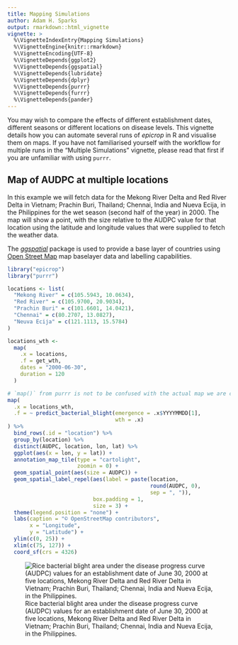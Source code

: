 ```yaml
---
title: Mapping Simulations
author: Adam H. Sparks
output: rmarkdown::html_vignette
vignette: >
  %\VignetteIndexEntry{Mapping Simulations}
  %\VignetteEngine{knitr::rmarkdown}
  %\VignetteEncoding{UTF-8}
  %\VignetteDepends{ggplot2}
  %\VignetteDepends{ggspatial}
  %\VignetteDepends{lubridate}
  %\VignetteDepends{dplyr}
  %\VignetteDepends{purrr}
  %\VignetteDepends{furrr}
  %\VignetteDepends{pander}
---
```


<!-- STOP! Do not edit this file. This file is generated from multiples.Rmd.orig -->



You may wish to compare the effects of different establishment dates, different seasons or different locations on disease levels.
This vignette details how you can automate several runs of _epicrop_ in R and visualise them on maps.
If you have not familiarised yourself with the workflow for multiple runs in the "Multiple Simulations" vignette, please read that first if you are unfamiliar with using `purrr`.

## Map of AUDPC at multiple locations

In this example we will fetch data for the Mekong River Delta and Red River Delta in Vietnam; Prachin Buri, Thailand; Chennai, India and Nueva Ecija, in the Philippines for the wet season (second half of the year) in 2000.
The map will show a point, with the size relative to the AUDPC value for that location using the latitude and longitude values that were supplied to fetch the weather data.

The [_ggspatial_](https://paleolimbot.github.io/ggspatial/) package is used to provide a base layer of countries using [Open Street Map](https://www.openstreetmap.org/) map baselayer data and labelling capabilities.


```r
library("epicrop")
library("purrr")

locations <- list(
  "Mekong River" = c(105.5943, 10.0634),
  "Red River" = c(105.9700, 20.9034),
  "Prachin Buri" = c(101.6601, 14.0421),
  "Chennai" = c(80.2707, 13.0827),
  "Neuva Ecija" = c(121.1113, 15.5784)
)

locations_wth <-
  map(
    .x = locations,
    .f = get_wth,
    dates = "2000-06-30",
    duration = 120
  )

# `map()` from purrr is not to be confused with the actual map we are creating
map(
  .x = locations_wth,
  .f = ~ predict_bacterial_blight(emergence = .x$YYYYMMDD[1],
                                  wth = .x)
) %>%
  bind_rows(.id = "location") %>%
  group_by(location) %>%
  distinct(AUDPC, location, lon, lat) %>%
  ggplot(aes(x = lon, y = lat)) +
  annotation_map_tile(type = "cartolight",
                      zoomin = 0) +
  geom_spatial_point(aes(size = AUDPC)) +
  geom_spatial_label_repel(aes(label = paste(location,
                                             round(AUDPC, 0),
                                             sep = ", ")),
                           box.padding = 1,
                           size = 3) +
  theme(legend.position = "none") +
  labs(caption = "© OpenStreetMap contributors",
       x = "Longitude",
       y = "Latitude") +
  ylim(c(0, 25)) +
  xlim(c(75, 127)) +
  coord_sf(crs = 4326)
```

![Rice bacterial blight area under the disease progress curve (AUDPC) values for an establishment date of June 30, 2000 at five locations, Mekong River Delta and Red River Delta in Vietnam; Prachin Buri, Thailand; Chennai, India and Nueva Ecija, in the Philippines.](map-AUDPC-1.png)
